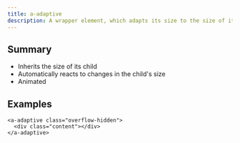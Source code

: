 ```yaml
---
title: a-adaptive
description: A wrapper element, which adapts its size to the size of its child.
---
```


## Summary

- Inherits the size of its child
- Automatically reacts to changes in the child's size
- Animated

## Examples

```tsx
<a-adaptive class="overflow-hidden">
  <div class="content"></div>
</a-adaptive>
```

<AdaptiveDemo />
